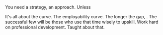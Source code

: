 

You need a strategy, an approach. Unless

It's all about the curve. The employability curve. The longer the gap, . The successful few will be those who
use that time wisely to upskill. Work hard on professional development. Taught about that.